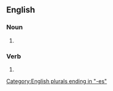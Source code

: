 ==English==

===Noun===
{{head|en|noun plural form}}

# {{plural of|mesh|lang=en}}

===Verb===
{{head|en|verb form}}

# {{en-third-person singular of|mesh}}

[[Category:English plurals ending in "-es"]]